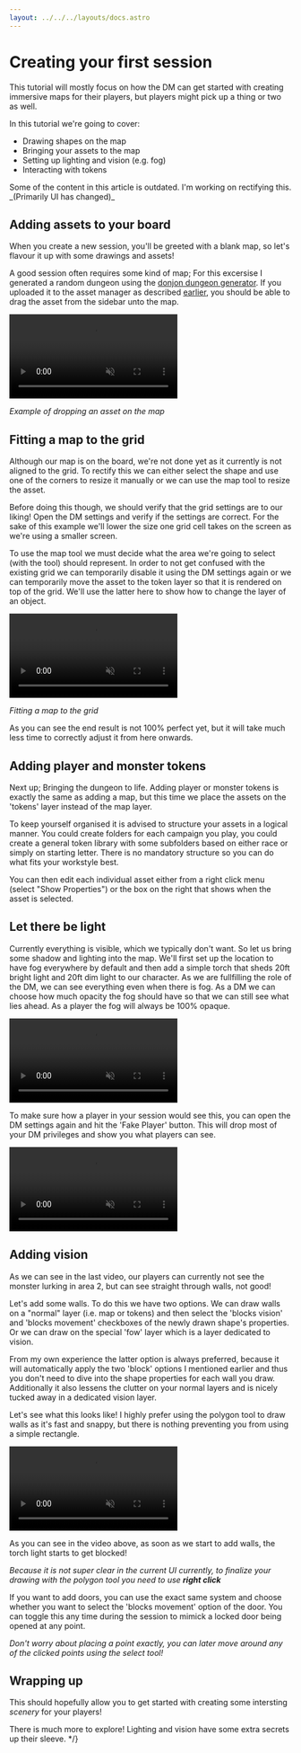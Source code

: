 ```yaml
---
layout: ../../../layouts/docs.astro
---
```



# Creating your first session

This tutorial will mostly focus on how the DM can get started with creating immersive maps for their players, but players might pick up a thing or two as well.

In this tutorial we're going to cover:

-   Drawing shapes on the map
-   Bringing your assets to the map
-   Setting up lighting and vision (e.g. fog)
-   Interacting with tokens

<Warning title="Out-of-date">
    Some of the content in this article is outdated. I'm working on rectifying this. _(Primarily UI has changed)_
</Warning>

## Adding assets to your board

When you create a new session, you'll be greeted with a blank map, so let's flavour it up with some drawings and assets!

A good session often requires some kind of map; For this excersise I generated a random dungeon using the [donjon dungeon generator](http://donjon.bin.sh/d20/dungeon/index.cgi).
If you uploaded it to the asset manager as described [earlier](/docs/dashboard/assets/#uploading-assets), you should be able to drag the asset from the sidebar unto the map.

<video autoplay loop muted style="max-width: min(625px, 75vw);">
    <source src="/learn/first-session/asset-on-map.webm" type="video/webm" />
    <source src="/learn/first-session/asset-on-map.mp4" type="video/mp4" />
</video>

_Example of dropping an asset on the map_

## Fitting a map to the grid

Although our map is on the board, we're not done yet as it currently is not aligned to the grid. To rectify this we can either select the shape and use one of the corners to resize it manually or we can use the map tool to resize the asset.

Before doing this though, we should verify that the grid settings are to our liking! Open the DM settings and verify if the settings are correct. For the sake of this example we'll lower the size one grid cell takes on the screen as we're using a smaller screen.

To use the map tool we must decide what the area we're going to select (with the tool) should represent. In order to not get confused with the existing grid we can temporarily disable it using the DM settings again or we can temporarily move the asset to the token layer so that it is rendered on top of the grid. We'll use the latter here to show how to change the layer of an object.

<video autoplay loop muted style="max-width: min(625px, 75vw);">
    <source src="/learn/first-session/fit-map.webm" type="video/webm" />
    <source src="/learn/first-session/fit-map.mp4" type="video/mp4" />
</video>

_Fitting a map to the grid_

As you can see the end result is not 100% perfect yet, but it will take much less time to correctly adjust it from here onwards.

## Adding player and monster tokens

Next up; Bringing the dungeon to life. Adding player or monster tokens is exactly the same as adding a map, but this time we place the assets on the 'tokens' layer instead of the map layer.

To keep yourself organised it is advised to structure your assets in a logical manner. You could create folders for each campaign you play, you could create a general token library with some subfolders based on either race or simply on starting letter. There is no mandatory structure so you can do what fits your workstyle best.

You can then edit each individual asset either from a right click menu (select "Show Properties") or the box on the right that shows when the asset is selected.

## Let there be light

Currently everything is visible, which we typically don't want. So let us bring some shadow and lighting into the map. We'll first set up the location to have fog everywhere by default and then add a simple torch that sheds 20ft bright light and 20ft dim light to our character. As we are fullfilling the role of the DM, we can see everything even when there is fog. As a DM we can choose how much opacity the fog should have so that we can still see what lies ahead. As a player the fog will always be 100% opaque.

<video autoplay loop muted style="max-width: min(625px, 75vw);">
    <source src="/learn/first-session/light.webm" type="video/webm" />
    <source src="/learn/first-session/light.mp4" type="video/mp4" />
</video>

To make sure how a player in your session would see this, you can open the DM settings again and hit the 'Fake Player' button. This will drop most of your DM privileges and show you what players can see.

<video autoplay loop muted style="max-width: min(625px, 75vw);">
    <source src="/learn/first-session/player-view.webm" type="video/webm" />
    <source src="/learn/first-session/player-view.mp4" type="video/mp4" />
</video>

## Adding vision

As we can see in the last video, our players can currently not see the monster lurking in area 2, but can see straight through walls, not good!

Let's add some walls. To do this we have two options. We can draw walls on a "normal" layer (i.e. map or tokens) and then select the 'blocks vision' and 'blocks movement' checkboxes of the newly drawn shape's properties. Or we can draw on the special 'fow' layer which is a layer dedicated to vision.

From my own experience the latter option is always preferred, because it will automatically apply the two 'block' options I mentioned earlier and thus you don't need to dive into the shape properties for each wall you draw. Additionally it also lessens the clutter on your normal layers and is nicely tucked away in a dedicated vision layer.

Let's see what this looks like! I highly prefer using the polygon tool to draw walls as it's fast and snappy, but there is nothing preventing you from using a simple rectangle.

<video autoplay loop muted style="max-width: min(625px, 75vw);">
    <source src="/learn/first-session/vision.webm" type="video/webm" />
    <source src="/learn/first-session/vision.mp4" type="video/mp4" />
</video>

As you can see in the video above, as soon as we start to add walls, the torch light starts to get blocked!

_Because it is not super clear in the current UI currently, to finalize your drawing with the polygon tool you need to use **right click**_

If you want to add doors, you can use the exact same system and choose whether you want to select the 'blocks movement' option of the door. You can toggle this any time during the session to mimick a locked door being opened at any point.

_Don't worry about placing a point exactly, you can later move around any of the clicked points using the select tool!_

## Wrapping up

This should hopefully allow you to get started with creating some intersting _scenery_ for your players!

There is much more to explore! Lighting and vision have some extra secrets up their sleeve. */}
